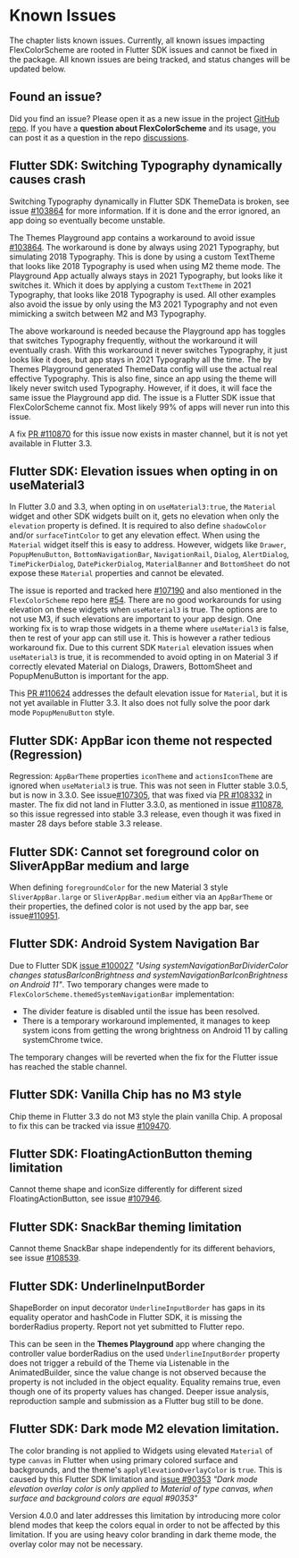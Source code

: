 # Known Issues

The chapter lists known issues. Currently, all known issues impacting FlexColorScheme are rooted in Flutter SDK issues and cannot be fixed in the package. All known issues are being tracked, and status changes will be updated below.

## Found an issue?

Did you find an issue? Please open it as a new issue in the project [GitHub repo](https://github.com/rydmike/flex_color_scheme/issues). If you have a **question about FlexColorScheme** and its usage, you can post it as a question in the repo [discussions](https://github.com/rydmike/flex_color_scheme/discussions).

## Flutter SDK: Switching Typography dynamically causes crash

Switching Typography dynamically in Flutter SDK ThemeData is broken, see
issue [#103864](https://github.com/flutter/flutter/issues/103864) for more information. If it is done and the error ignored, an app doing so eventually become unstable.

The Themes Playground app contains a workaround to avoid issue [#103864](https://github.com/flutter/flutter/issues/103864). The workaround is done by always using 2021 Typography, but simulating 2018 Typography. This is done by using a custom TextTheme that looks like 2018 Typography is used when using M2 theme mode. The Playground App actually always stays in 2021 Typography, but looks like it switches it. Which it does by applying a custom `TextTheme` in 2021 Typography, that looks like 2018 Typography is used. All other examples also avoid the issue by only using the M3 2021 Typography and not even mimicking a switch between M2 and M3 Typography.

The above workaround is needed because the Playground app has toggles that switches Typography frequently, without the workaround it will eventually crash. With this workaround it never switches Typography, it just looks like it does, but app stays in 2021 Typography all the time. The by Themes Playground generated ThemeData config will use the actual real effective Typography. This is also fine, since an app using the theme will likely never switch used Typography. However, if it does, it will face the same issue the Playground app did. The issue is a Flutter SDK issue that FlexColorScheme cannot fix. Most likely 99% of apps will never run into this issue.

A fix [PR #110870](https://github.com/flutter/flutter/pull/110870) for this issue now exists in master channel, but it is not yet available in Flutter 3.3.

## Flutter SDK: Elevation issues when opting in on useMaterial3

In Flutter 3.0 and 3.3, when opting in on `useMaterial3:true`, the `Material` widget and other SDK widgets built on it, gets no elevation when only the `elevation` property is defined. It is required to also define `shadowColor` and/or `surfaceTintColor` to get any elevation effect. When using the `Material` widget itself this is easy to address. However, widgets like `Drawer`, `PopupMenuButton`, `BottomNavigationBar`, `NavigationRail`, `Dialog`, `AlertDialog`, `TimePickerDialog`, `DatePickerDialog`, `MaterialBanner` and `BottomSheet` do not expose these `Material` properties and cannot be elevated.

The issue is reported and tracked here [#107190](https://github.com/flutter/flutter/issues/107190) and also mentioned in the `FlexColorScheme` repo here
[#54](https://github.com/rydmike/flex_color_scheme/issues/54). There are no good workarounds for using elevation on these widgets when `useMaterial3` is true. The options are to not use M3, if such elevations are important to your app design. One working fix is to wrap those widgets in a theme where `useMaterial3` is false, then te rest of your app can still use it. This is however a rather tedious workaround fix. Due to this current SDK `Material` elevation issues when `useMaterial3` is true, it is recommended to avoid opting in on Material 3 if correctly elevated Material on Dialogs, Drawers, BottomSheet and PopupMenuButton is important for the app.

This [PR #110624](https://github.com/flutter/flutter/pull/110624) addresses the default elevation issue for `Material`, but it is not yet available in Flutter 3.3. It also does not fully solve the poor dark mode `PopupMenuButton` style.

## Flutter SDK: AppBar icon theme not respected (Regression)

Regression: `AppBarTheme` properties `iconTheme` and `actionsIconTheme` are ignored when `useMaterial3` is true. This was not seen in Flutter stable 3.0.5, but is now in 3.3.0. See issue[#107305](https://github.com/flutter/flutter/issues/107305), that was fixed via [PR #108332](https://github.com/flutter/flutter/pull/108332) in master. The fix did not land in Flutter 3.3.0, as mentioned in issue [#110878](https://github.com/flutter/flutter/issues/110878), so this issue regressed into stable 3.3 release, even though it was fixed in master 28 days before stable 3.3 release.

## Flutter SDK: Cannot set foreground color on SliverAppBar medium and large 

When defining `foregroundColor` for the new Material 3 style `SliverAppBar.large` or `SliverAppBar.medium` either via an `AppBarTheme` or their properties, the defined color is not used by the app bar, see issue[#110951](https://github.com/flutter/flutter/issues/110951).


## Flutter SDK: Android System Navigation Bar

Due to Flutter SDK [issue #100027](https://github.com/flutter/flutter/issues/100027) *"Using systemNavigationBarDividerColor changes statusBarIconBrightness and systemNavigationBarIconBrightness on Android 11"*. Two temporary changes were made to `FlexColorScheme.themedSystemNavigationBar` implementation:

* The divider feature is disabled until the issue has been resolved.
* There is a temporary workaround implemented, it manages to keep system icons from getting the wrong brightness on Android 11 by calling systemChrome twice.

The temporary changes will be reverted when the fix for the Flutter issue
has reached the stable channel.

## Flutter SDK: Vanilla Chip has no M3 style

Chip theme in Flutter 3.3 do not M3 style the plain vanilla Chip. A proposal to fix this can be tracked via issue [#109470](https://github.com/flutter/flutter/issues/109470).

## Flutter SDK: FloatingActionButton theming limitation

Cannot theme shape and iconSize differently for different sized FloatingActionButton, see issue [#107946](https://github.com/flutter/flutter/issues/107946).

## Flutter SDK: SnackBar theming limitation

Cannot theme SnackBar shape independently for its different behaviors, see issue [#108539](https://github.com/flutter/flutter/issues/108539).

## Flutter SDK: UnderlineInputBorder

ShapeBorder on input decorator `UnderlineInputBorder` has gaps in its equality operator and hashCode in Flutter SDK, it is missing the borderRadius property. Report not yet submitted to Flutter repo.

This can be seen in the **Themes Playground** app where changing the controller value borderRadius on the used `UnderlineInputBorder` property does not trigger a rebuild of the Theme via Listenable in the AnimatedBuilder, since the value change is not observed because the property is not included in the object equality. Equality remains true, even though one of its property values has changed. Deeper issue analysis, reproduction sample and submission as a Flutter bug still to be done.

## Flutter SDK: Dark mode M2 elevation limitation.

The color branding is not applied to Widgets using elevated `Material` of type `canvas` in Flutter when using primary colored surface and backgrounds, and the theme's `applyElevationOverlayColor` is `true`. This is caused by this Flutter SDK limitation and [issue #90353](https://github.com/flutter/flutter/issues/90353) *"Dark mode elevation overlay color is only applied to Material of type canvas, when surface and background colors are equal #90353"*

Version 4.0.0 and later addresses this limitation by introducing more color blend modes that keep the colors equal in order to not be affected by this limitation. If you are using heavy color branding in dark theme mode, the overlay color may not be necessary.
